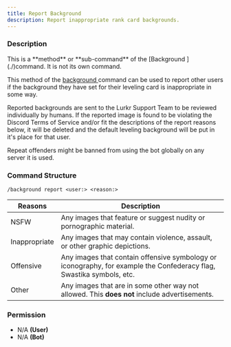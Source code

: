 ```yaml
---
title: Report Background
description: Report inappropriate rank card backgrounds.
---
```


### Description

<Callout type="warning">
	This is a **method** or **sub-command** of the [Background ](./)command. It is not its own command.
</Callout>

This method of the [background ](./)command can be used to report other users if the background they have set for their
leveling card is inappropriate in some way.

Reported backgrounds are sent to the Lurkr Support Team to be reviewed individually by humans. If the reported image is
found to be violating the Discord Terms of Service and/or fit the descriptions of the report reasons below, it will be
deleted and the default leveling background will be put in it's place for that user.

Repeat offenders might be banned from using the bot globally on any server it is used.

### Command Structure

```
/background report <user:> <reason:>
```

| Reasons       | Description                                                                                                          |
| ------------- | -------------------------------------------------------------------------------------------------------------------- |
| NSFW          | Any images that feature or suggest nudity or pornographic material.                                                  |
| Inappropriate | Any images that may contain violence, assault, or other graphic depictions.                                          |
| Offensive     | Any images that contain offensive symbology or iconography, for example the Confederacy flag, Swastika symbols, etc. |
| Other         | Any images that are in some other way not allowed. This **does not** include advertisements.                         |

### **Permission**

- N/A **(User)**
- N/A **(Bot)**
